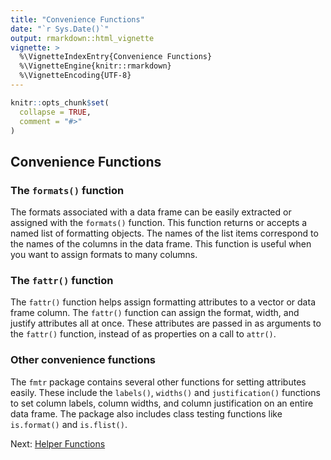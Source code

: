---
title: "Convenience Functions"
date: "`r Sys.Date()`"
output: rmarkdown::html_vignette
vignette: >
  %\VignetteIndexEntry{Convenience Functions}
  %\VignetteEngine{knitr::rmarkdown}
  %\VignetteEncoding{UTF-8}
---

```{r setup, include = FALSE}
knitr::opts_chunk$set(
  collapse = TRUE,
  comment = "#>"
)
```

## Convenience Functions

### The `formats()` function
The formats associated with a data frame can be easily extracted or 
assigned with the `formats()` function.  This function returns or accepts 
a named list of formatting objects.  The names of the list items 
correspond to the names of the columns in the data frame.  This function is
useful when you want to assign formats to many columns.

### The `fattr()` function
The `fattr()` function helps assign formatting attributes to a vector or
data frame column.  The `fattr()` function can assign the format, width, 
and justify attributes all at once.  These attributes are passed in as
arguments to the `fattr()` function, instead of as properties on a call
to `attr()`.

### Other convenience functions
The `fmtr` package contains several other functions for setting attributes
easily.  These include the `labels()`, `widths()` and `justification()` functions to set 
column labels, column widths, and column justification on an entire data frame.  The package
also includes class testing functions like `is.format()` and `is.flist()`.

Next: [Helper Functions](fmtr-helpers.html)
